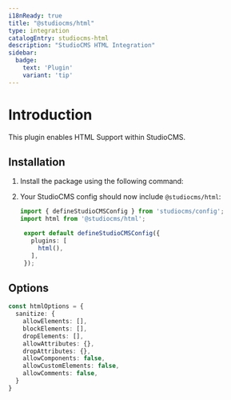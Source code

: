 ```yaml
---
i18nReady: true
title: "@studiocms/html"
type: integration
catalogEntry: studiocms-html
description: "StudioCMS HTML Integration"
sidebar:
  badge: 
    text: 'Plugin'
    variant: 'tip'
---
```



# Introduction

This plugin enables HTML Support within StudioCMS.

## Installation

1. Install the package using the following command:

   <PackageManagers pkg="studiocms" type='run' args='add @studiocms/html' />

2. Your StudioCMS config should now include `@studiocms/html`:

   ```ts twoslash title="studiocms.config.mjs" {2, 6}
   import { defineStudioCMSConfig } from 'studiocms/config';
   import html from '@studiocms/html';

    export default defineStudioCMSConfig({
      plugins: [
        html(),
      ],
    });
   ```

## Options

```ts twoslash
const htmlOptions = {
  sanitize: {
    allowElements: [],
    blockElements: [],
    dropElements: [],
    allowAttributes: {},
    dropAttributes: {},
    allowComponents: false,
    allowCustomElements: false,
    allowComments: false,
  }
}
```